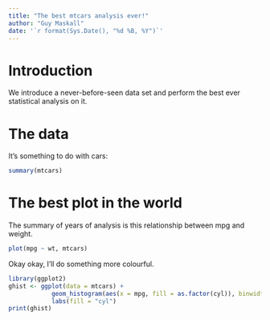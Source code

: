 ```yaml
---
title: "The best mtcars analysis ever!"
author: "Guy Maskall"
date: '`r format(Sys.Date(), "%d %B, %Y")`'
---
```


# Introduction

We introduce a never-before-seen data set and perform the best
ever statistical analysis on it.

# The data

It's something to do with cars:

```r
summary(mtcars)
```

# The best plot in the world

The summary of years of analysis is this relationship between
mpg and weight.

```r
plot(mpg ~ wt, mtcars)
```

Okay okay, I'll do something more colourful.

```r
library(ggplot2)
ghist <- ggplot(data = mtcars) + 
            geom_histogram(aes(x = mpg, fill = as.factor(cyl)), binwidth = 1) +
            labs(fill = "cyl")
print(ghist)
```
